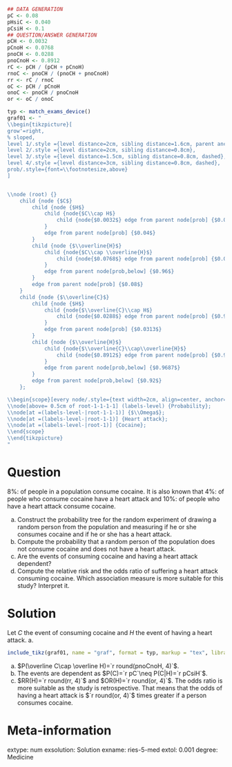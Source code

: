 
```r
## DATA GENERATION
pC <- 0.08
pHsiC <- 0.040
pCsiH <- 0.1
## QUESTION/ANSWER GENERATION
pCH <- 0.0032
pCnoH <- 0.0768
pnoCH <- 0.0288
pnoCnoH <- 0.8912
rC <- pCH / (pCH + pCnoH)
rnoC <- pnoCH / (pnoCH + pnoCnoH)
rr <- rC / rnoC
oC <- pCH / pCnoH
onoC <- pnoCH / pnoCnoH
or <- oC / onoC
```
```r
typ <- match_exams_device()
graf01 <- "
\\begin{tikzpicture}[
grow'=right,
% sloped,
level 1/.style ={level distance=2cm, sibling distance=1.6cm, parent anchor=east, child anchor=west},
level 2/.style ={level distance=2cm, sibling distance=0.8cm},
level 3/.style ={level distance=1.5cm, sibling distance=0.8cm, dashed},
level 4/.style ={level distance=3cm, sibling distance=0.8cm, dashed},
prob/.style={font=\\footnotesize,above}
]


\\node (root) {}
	child {node {$C$}
		child {node {$H$}
			child {node{$C\\cap H$}
				child {node{$0.0032$} edge from parent node[prob] {$0.08\\cdot 0.04$}}
			}
			edge from parent node[prob] {$0.04$}
		}
		child {node {$\\overline{H}$}
			child {node{$C\\cap \\overline{H}$}
				child {node{$0.0768$} edge from parent node[prob] {$0.08\\cdot 0.96$}}
			}
			edge from parent node[prob,below] {$0.96$}
		}
		edge from parent node[prob] {$0.08$}
	}
	child {node {$\\overline{C}$}
   		child {node {$H$}
			child {node{$\\overline{C}\\cap H$} 
				child {node{$0.0288$} edge from parent node[prob] {$0.92\\cdot 0.0313$}}
			}
			edge from parent node[prob] {$0.0313$}
		}
		child {node {$\\overline{H}$}
			child {node{$\\overline{C}\\cap\\overline{H}$} 
				child {node{$0.8912$} edge from parent node[prob] {$0.92\\cdot 0.9687$}}
			}
			edge from parent node[prob,below] {$0.9687$}
		}
		edge from parent node[prob,below] {$0.92$}
	};

\\begin{scope}[every node/.style={text width=2cm, align=center, anchor=center, font=\\bfseries,}]
\\node[above= 0.5cm of root-1-1-1-1] (labels-level) {Probability};
\\node[at =(labels-level-|root-1-1-1)] {$\\Omega$};
\\node[at =(labels-level-|root-1-1)] {Heart attack};
\\node[at =(labels-level-|root-1)] {Cocaine};
\\end{scope}
\\end{tikzpicture}
"
```

Question
========
	
8%: of people in a population consume cocaine. It is also known that 4%: of people who consume cocaine have a heart attack and 10%: of people who have a heart attack consume cocaine.

a. Construct the probability tree for the random experiment of drawing a random person from the population and measuring if he or she consumes cocaine and if he or she has a heart attack.
a. Compute the probability that a random person of the population does not consume cocaine and does not have a heart attack.
a. Are the events of consuming cocaine and having a heart attack dependent?
a. Compute the relative risk and the odds ratio of suffering a heart attack consuming cocaine. Which association measure is more suitable for this study? Interpret it.

Solution
========
Let $C$ the event of consuming cocaine and $H$ the event of having a heart attack.
a. 
```r
include_tikz(graf01, name = "graf", format = typ, markup = "tex", library = "positioning", width = "7cm")
```

a. $P(\overline C\cap \overline H)=`r round(pnoCnoH, 4)`$.
a. The events are dependent as $P(C)=`r pC`\neq P(C|H)=`r pCsiH`$.
a. $RR(H)=`r round(rr, 4)`$ and $OR(H)=`r round(or, 4)`$. The odds ratio is more suitable as the study is retrospective. That means that the odds of having a heart attack is $`r round(or, 4)`$ times greater if a person consumes cocaine.

Meta-information 
================
extype: num
exsolution: Solution
exname: ries-5-med
extol: 0.001
degree: Medicine
 
